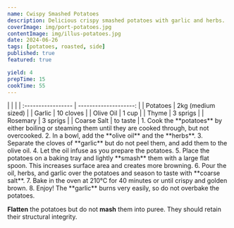 ```yaml
---
name: Cwispy Smashed Potatoes
description: Delicious crispy smashed potatoes with garlic and herbs.
coverImage: img/port-potatoes.jpg
contentImage: img/illus-potatoes.jpg
date: 2024-06-26
tags: [potatoes, roasted, side]
published: true
featured: true

yield: 4
prepTime: 15
cookTime: 55
---
```


<Ingredients>
|                    |                       |
| :----------------- | --------------------: |
| Potatoes           | 2kg (medium sized)    |
| Garlic             | 10 cloves             |
| Olive Oil          | 1 cup                 |
| Thyme              | 3 sprigs              |
| Rosemary           | 3 sprigs              |
| Coarse Salt        | to taste              |
</Ingredients>

<Instructions>
1. Cook the **potatoes** by either boiling or steaming them until they are cooked through, but not overcooked.
2. In a bowl, add the **olive oil** and the **herbs**.
3. Separate the cloves of **garlic** but do not peel them, and add them to the olive oil.
4. Let the oil infuse as you prepare the potatoes.
5. Place the potatoes on a baking tray and lightly **smash** them with a large flat spoon. This increases surface area and creates more browning.
6. Pour the oil, herbs, and garlic over the potatoes and season to taste with **coarse salt**.
7. Bake in the oven at 210°C for 40 minutes or until crispy and golden brown.
8. Enjoy!
</Instructions>

<InfoBox title="Tip!">
The **garlic** burns very easily, so do not overbake the potatoes.

**Flatten** the potatoes but do not **mash** them into puree. They should retain their structural integrity.
</InfoBox>
